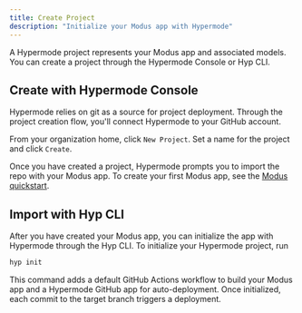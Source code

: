 ```yaml
---
title: Create Project
description: "Initialize your Modus app with Hypermode"
---
```


A Hypermode project represents your Modus app and associated models. You can create a project through the Hypermode Console or Hyp CLI.

## Create with Hypermode Console

<Note>
  Hypermode relies on git as a source for project deployment. Through the
  project creation flow, you'll connect Hypermode to your GitHub account.
</Note>

From your organization home, click `New Project`. Set a name for the project and click `Create`.

Once you have created a project, Hypermode prompts you to import the repo with your Modus app. To create your first Modus app, see the [Modus quickstart](modus/quickstart).

## Import with Hyp CLI

After you have created your Modus app, you can initialize the app with Hypermode through the Hyp CLI. To initialize your Hypermode project, run

```bash
hyp init
```

This command adds a default GitHub Actions workflow to build your Modus app and a Hypermode GitHub app for auto-deployment. Once initialized, each commit to the target branch triggers a deployment.
